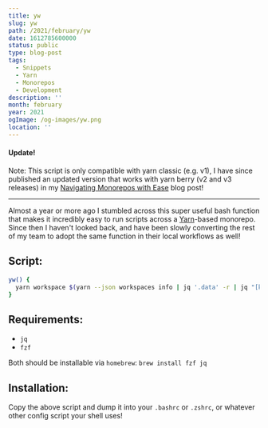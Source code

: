 ```yaml
---
title: yw
slug: yw
path: /2021/february/yw
date: 1612785600000
status: public
type: blog-post
tags:
  - Snippets
  - Yarn
  - Monorepos
  - Development
description: ''
month: february
year: 2021
ogImage: /og-images/yw.png
location: ''
---
```




#### Update!

Note: This script is only compatible with yarn classic (e.g. v1), I have since
published an updated version that works with yarn berry (v2 and v3 releases) in
my [Navigating Monorepos with Ease](/2023/january/navigating-monorepos-with-ease)
blog post!

---

Almost a year or more ago I stumbled across this super useful bash function that
makes it incredibly easy to run scripts across a [Yarn](https://yarnpkg.com/)-based monorepo. Since then I haven't looked back,
and have been slowly converting the rest of my team to adopt the same function
in their local workflows as well!

## Script:

```bash
yw() {
  yarn workspace $(yarn --json workspaces info | jq '.data' -r | jq "[keys][0] []" -r | fzf) $@
}
```

## Requirements:

- `jq`
- `fzf`

Both should be installable via `homebrew`: `brew install fzf jq`

## Installation:

Copy the above script and dump it into your `.bashrc` or `.zshrc`, or whatever
other config script your shell uses!

